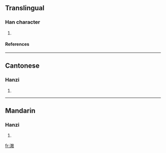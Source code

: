 ==Translingual==
===Han character===
{{Han char|rn=85|rad=水|as=11|sn=14|four=3814<sub>0</sub>|canj=水土尸大 (EGSK)}}
# {{defn|Han|sort=水11}}
====References====
{{Han ref|kx=0644.060|dkj=18087|hdz=31692.040|uh=6EF6|ud=28406|bh=E2B0|bd=58032}}

----
==Cantonese==
===Hanzi===
{{yue-hanzi|jyut=|y=ngou4}}
# {{defn|Cantonese}}

----
==Mandarin==
===Hanzi===
{{cmn-hanzi|pin=[[áo]] ([[ao2]])|wg=ao<sup>2</sup>}}
# {{defn|Mandarin}}

[[fr:滶]]
